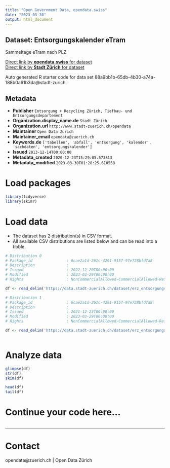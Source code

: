 ```yaml
---
title: "Open Government Data, opendata.swiss"
date: "2023-03-30"
output: html_document
---
```


## Dataset: Entsorgungskalender eTram

Sammeltage eTram nach PLZ

[Direct link by **opendata.swiss** for dataset](https://opendata.swiss/de/dataset/entsorgungskalender-etram1)<br>
[Direct link by **Stadt Zürich** for dataset](https://data.stadt-zuerich.ch/dataset/erz_entsorgungskalender_etram)

Auto generated R starter code for data set 88a9bb1b-65db-4b30-a74a-188b0a61b3da@stadt-zurich.

## Metadata

- **Publisher** `Entsorgung + Recycling Zürich, Tiefbau- und Entsorgungsdepartement`
- **Organization.display_name.de** `Stadt Zürich`
- **Organization.url** `http://www.stadt-zuerich.ch/opendata`
- **Maintainer** `Open Data Zürich`
- **Maintainer_email** `opendata@zuerich.ch`
- **Keywords.de** `['tabellen', 'abfall', 'entsorgung', 'kalender', 'sachdaten', 'entsorgungskalender']`
- **Issued** `2013-12-14T00:00:00`
- **Metadata_created** `2020-12-23T15:29:05.573813`
- **Metadata_modified** `2023-03-30T01:28:25.610558`


# Load packages

```r

library(tidyverse)
library(skimr)

```

# Load data

-   The dataset has 2 distribution(s) in CSV format.
-   All available CSV distributions are listed below and can be read into a tibble.

```r

# Distribution 0
# Package_id               : 6cae2a1d-261c-4291-9157-97e728bfd7a8
# Description              : 
# Issued                   : 2022-12-20T00:00:00
# Modified                 : 2023-03-29T00:00:00
# Rights                   : NonCommercialAllowed-CommercialAllowed-ReferenceNotRequired

df <- read_delim('https://data.stadt-zuerich.ch/dataset/erz_entsorgungskalender_etram/download/entsorgungskalender_eTram_2023.csv')

# Distribution 1
# Package_id               : 6cae2a1d-261c-4291-9157-97e728bfd7a8
# Description              : 
# Issued                   : 2021-12-23T00:00:00
# Modified                 : 2023-03-29T00:00:00
# Rights                   : NonCommercialAllowed-CommercialAllowed-ReferenceNotRequired

df <- read_delim('https://data.stadt-zuerich.ch/dataset/erz_entsorgungskalender_etram/download/entsorgungskalender_eTram_2022.csv')



```

# Analyze data

```r

glimpse(df)
str(df)
skim(df)

head(df)
tail(df)

```

# Continue your code here...

```r

```

------------------------------------------------------------------------

# Contact

opendata@zuerich.ch | Open Data Zürich
